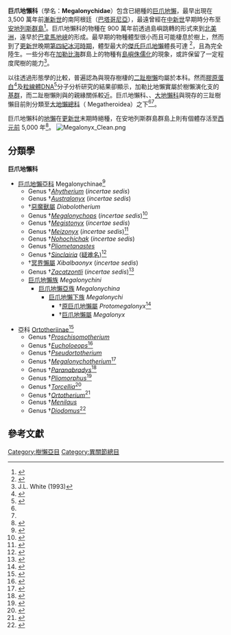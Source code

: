{{Automatic Taxobox
| name = 巨爪地懶科
| taxon = Megalonychidae
| fossil_range = 早[[漸新世|漸新世]] - 晚[[更新世|更新世]]<br>{{fossilrange|35|0.011}}
| image = Megalonyx wheatleyi skeleton & restoration.jpg
| image_caption = [[巨爪地懶|巨爪地懶]]（''M. wheatleyi''）骨架及復原圖
| authority = [[Paul_Gervais|Gervais]] 1855
| subdivision_ranks = [[亞科|亞科]]
| subdivision = 
見[[#分類學|內文]]
}}

'''巨爪地懶科'''（學名：'''Megalonychidae'''）包含已絕種的[[巨爪地懶|巨爪地懶]]，最早出現在 3,500 萬年前[[漸新世|漸新世]]的南阿根廷（[[巴塔哥尼亞|巴塔哥尼亞]]），最遠曾經在[[中新世|中新世]]早期時分布至[[安地列斯群島|安地列斯群島]]<ref>{{Cite book | last = Morgan | first = Gary S. | editor-last = Emry | editor-first = Robert J. | contribution = Late Rancholabrean Mammals from Southernmost Florida, and the Neotropical Influence in Florida Pleistocene Faunas | title = Cenozoic Mammals of Land and Sea: Tributes to the Career of Clayton E. Ray | year = 2002 | journal = Smithsonian Contributions to Paleobiology | publisher = Smithsonian Institution Press | location = Washington, D.C. | volume = 93 | pages = 15–38 | url = http://www.sil.si.edu/smithsoniancontributions/Paleobiology/sc_RecordSingle.cfm?filename=SCtP-0093 | postscript = . | access-date = 2018-10-31 | archive-date = 2012-08-05 | archive-url = https://archive.is/20120805144155/http://www.sil.si.edu/smithsoniancontributions/Paleobiology/sc_RecordSingle.cfm?filename=SCtP-0093 | dead-url = no }}</ref>。巨爪地懶科的物種在 900 萬年前透過島嶼跳轉的形式來到[[北美洲|北美洲]]，遠早於[[巴拿馬地峽|巴拿馬地峽]]的形成。最早期的物種體型很小而且可能棲息於樹上，然而到了[[更新世|更新世]]晚期[[第四紀冰河時期|第四紀冰河時期]]，體型最大的[[巨爪地懶|傑氏巨爪地懶]]體長可達 {{convert|3|m|abbr=on}}<ref name="library.sandiegozoo.org">{{Cite web |url=http://library.sandiegozoo.org/factsheets/_extinct/sloth_extinct/extinct_sloth.htm |title=存档副本 |access-date=2018-10-31 |archive-url=https://web.archive.org/web/20150214074751/http://library.sandiegozoo.org/factsheets/_extinct/sloth_extinct/extinct_sloth.htm |archive-date=2015-02-14 |dead-url=yes }}</ref>，且為完全陸生。一些分布在[[加勒比海|加勒比海]]群島上的物種有[[島嶼侏儒化|島嶼侏儒化]]的現象，或許保留了一定程度爬樹的能力<ref name="J.L. White 1993">J.L. White (1993)</ref>。

以往透過形態學的比較，普遍認為{{link-en|加勒比地懶|Megalocnidae}}與現存樹棲的[[二趾樹懶|二趾樹懶]]均屬於本科。然而[[膠原蛋白|膠原蛋白]]<ref name="Presslee2019">{{cite journal|last1= Presslee|first1= S.|last2= Slater|first2=G. J.|last3= Pujos|first3= F.|last4= Forasiepi|first4=A. M.|last5= Fischer|first5= R.|last6= Molloy|first6= K.|last7= Mackie|first7= M.|last8= Olsen|first8=J. V.|last9= Kramarz|first9= A.|last10= Taglioretti|first10= M.|last11= Scaglia|first11= F.|last12= Lezcano|first12= M.|last13= Lanata|first13=J. L.|last14= Southon|first14= J.|last15= Feranec|first15= R.|last16= Bloch|first16= J.|last17= Hajduk|first17= A.|last18= Martin|first18=F. M.|last19= Gismondi|first19= R. S.|last20= Reguero|first20 =M.|last21=de Muizon|first21= C.|last22= Greenwood|first22= A.|last23= Chait|first23=B. T.|last24= Penkman|first24= K.|author24-link= Kirsty Penkman |last25= Collins|first25= M.|last26= MacPhee|first26= R.D.E.|title= Palaeoproteomics resolves sloth relationships|journal=Nature Ecology & Evolution|volume= 3|issue= 7|pages= 1121–1130|year= 2019|doi= 10.1038/s41559-019-0909-z|pmid= 31171860}}</ref>及[[粒線體DNA|粒線體DNA]]<ref name="Delsuc2019">{{cite journal|last1= Delsuc|first1= F.|last2= Kuch|first2= M.|last3= Gibb|first3=G. C.|last4= Karpinski|first4= E.|last5= Hackenberger|first5= D.|last6= Szpak|first6= P.|last7= Martínez|first7=J. G.|last8= Mead|first8=J. I.|last9= McDonald|first9=H. G.|last10= MacPhee|first10= R.D.E.|last11= Billet|first11= G.|last12= Hautier|first12= L.|last13= Poinar|first13=H. N.|title= Ancient Mitogenomes Reveal the Evolutionary History and Biogeography of Sloths|journal= Current Biology|volume= 29|issue= 12|pages= 2031–2042.e6|year= 2019|doi= 10.1016/j.cub.2019.05.043|pmid= 31178321}}</ref>分子分析研究的結果卻顯示，加勒比地懶實屬於樹懶演化支的[[基群|基群]]，而二趾樹懶則與{{link-en|磨齒獸科|mylodontid}}的親緣關係較近。巨爪地懶科、{{link-en|懶獸科|Nothrotheriidae}}、[[大地懶科|大地懶科]]與現存的三趾樹懶目前則分類至[[大地懶總科|大地懶總科]]（ Megatheroidea）之下<ref name="Presslee2019" /><ref name="Delsuc2019" />。

巨爪地懶科的[[地懶|地懶]]在[[更新世|更新世]]末期時絕種，在安地列斯群島群島上則有個體存活至[[西元前|西元前]] 5,000 年<ref name="Steadman">{{cite journal | last = Steadman | first = D. W. | author2 = Martin, P. S. | author3 = MacPhee, R. D. E. | author4 = Jull, A. J. T. | author5 = McDonald, H. G. | author6 = Woods, C. A. | author7 = Iturralde-Vinent, M. | author8 = Hodgins, G. W. L. | author1link = David Steadman | author2link = Paul S. Martin | title = Asynchronous extinction of late Quaternary sloths on continents and islands | journal = [[Proceedings_of_the_National_Academy_of_Sciences|Proc. Natl. Acad. Sci. USA]] | volume = 102 | issue = 33 | pages = 11763–11768 | publisher = [[美國國家科學院|美國國家科學院]] | date = 2005-08-16 | url = http://www.pnas.org/content/102/33/11763.abstract | doi = 10.1073/pnas.0502777102 | accessdate = 2009-01-24 | pmid = 16085711 | pmc = 1187974 | archive-date = 2021-02-24 | archive-url = https://web.archive.org/web/20210224142156/https://www.pnas.org/content/102/33/11763.abstract | dead-url = no }}</ref>。
[[File:Megalonyx_Clean.png|thumb]]
== 分類學 ==
'''巨爪地懶科 {{small|[[Paul_Gervais|Gervais]] 1855}}'''
* [[巨爪地懶亞科|巨爪地懶亞科]] Megalonychinae<ref name= "MegalonychinaePB">{{cite web | title = ''Megalonychinae'' in the Paleobiology Database | work = [[Fossilworks|Fossilworks]] | url = http://fossilworks.org/cgi-bin/bridge.pl?a=taxonInfo&taxon_no=260405 | accessdate = 2020-01-16 | archive-date = 2021-12-13 | archive-url = https://web.archive.org/web/20211213094415/http://www.fossilworks.org/cgi-bin/bridge.pl?a=taxonInfo&taxon_no=260405 }}</ref>
** Genus †''[[Ahytherium|Ahytherium]]'' (''incertae sedis'')
** Genus †''[[Australonyx|Australonyx]]'' (''incertae sedis'')
**  †[[惡魔獸屬|惡魔獸屬]] ''Diabolotherium''<!-- ZoolJLinnSoc149:179. -->
** Genus †''[[Megalonychops|Megalonychops]]'' (''incertae sedis'')<ref name= "MegalonychopsPB">{{cite web | title = ''Megalonychops'' in the Paleobiology Database | work = [[Fossilworks|Fossilworks]] | url = http://fossilworks.org/cgi-bin/bridge.pl?a=taxonInfo&taxon_no=43601 | accessdate = 2020-01-16 | archive-date = 2021-12-14 | archive-url = https://web.archive.org/web/20211214002353/http://www.fossilworks.org/cgi-bin/bridge.pl?a=taxonInfo&taxon_no=43601 }}</ref>
** Genus †''[[Megistonyx|Megistonyx]]'' (''incertae sedis'')
** Genus †''[[Meizonyx|Meizonyx]]'' (''incertae sedis'')<ref name= "MeizonyxPB">{{cite web | title = ''Meizonyx'' in the Paleobiology Database | work = [[Fossilworks|Fossilworks]] | url = http://fossilworks.org/cgi-bin/bridge.pl?a=taxonInfo&taxon_no=43604 | accessdate = 2020-01-16 | archive-date = 2021-12-14 | archive-url = https://web.archive.org/web/20211214002410/http://www.fossilworks.org/cgi-bin/bridge.pl?a=taxonInfo&taxon_no=43604 }}</ref>
** Genus †''[[Nohochichak|Nohochichak]]'' (''incertae sedis'')
** Genus †''[[Pliometanastes|Pliometanastes]]''
** Genus †''[[Sinclairia_(sloth)|Sinclairia]]'' ([[疑难名|疑难名]])<ref name= "SinclairiaPB">{{cite web | title = ''Sinclairia'' in the Paleobiology Database | work = [[Fossilworks|Fossilworks]] | url = http://fossilworks.org/cgi-bin/bridge.pl?a=taxonInfo&taxon_no=51582 | accessdate = 2020-01-16 | archive-date = 2021-12-13 | archive-url = https://web.archive.org/web/20211213152513/http://www.fossilworks.org/cgi-bin/bridge.pl?a=taxonInfo&taxon_no=51582 }}</ref>
**  †[[冥界懶屬|冥界懶屬]] ''Xibalbaonyx'' (''incertae sedis'')
** Genus †''[[Zacatzontli_(genus)|Zacatzontli]]'' (''incertae sedis'')<ref name= "ZacatzontliPB">{{cite web | title = ''Zacatzontli'' in the Paleobiology Database | work = [[Fossilworks|Fossilworks]] | url = http://fossilworks.org/cgi-bin/bridge.pl?a=taxonInfo&taxon_no=363745 | accessdate = 2020-01-16 | archive-date = 2021-12-13 | archive-url = https://web.archive.org/web/20211213094445/http://www.fossilworks.org/cgi-bin/bridge.pl?a=taxonInfo&taxon_no=363745 }}</ref>
** [[巨爪地懶族|巨爪地懶族]] ''Megalonychini''
*** [[巨爪地懶亞族|巨爪地懶亞族]] ''Megalonychina''
**** [[巨爪地懶下族|巨爪地懶下族]] ''Megalonychi''
*****  †[[原巨爪地懶屬|原巨爪地懶屬]] ''Protomegalonyx''<ref name= "ProtomegalonyxPB">{{cite web | title = ''Protomegalonyx'' in the Paleobiology Database | work = [[Fossilworks|Fossilworks]] | url = http://fossilworks.org/cgi-bin/bridge.pl?a=taxonInfo&taxon_no=265538 | accessdate = 2020-01-16 | archive-date = 2021-12-14 | archive-url = https://web.archive.org/web/20211214002435/http://www.fossilworks.org/cgi-bin/bridge.pl?a=taxonInfo&taxon_no=265538 }}</ref>
***** †[[巨爪地懶屬|巨爪地懶屬]] ''Megalonyx''

* 亞科 [[Ortotheriinae|Ortotheriinae]]<ref name= "OrtotheriinaePB">{{cite web | title = ''Ortotheriinae'' in the Paleobiology Database | work = [[Fossilworks|Fossilworks]] | url = http://fossilworks.org/cgi-bin/bridge.pl?a=taxonInfo&taxon_no=262156 | accessdate = 2020-01-16 | archive-date = 2021-12-13 | archive-url = https://web.archive.org/web/20211213094430/http://www.fossilworks.org/cgi-bin/bridge.pl?a=taxonInfo&taxon_no=262156 }}</ref>
** Genus †''[[Proschisomotherium|Proschisomotherium]]''
** Genus †''[[Eucholoeops|Eucholoeops]]''<ref name= "EucholoeopsPB">{{cite web | title = ''Eucholoeops'' in the Paleobiology Database | work = [[Fossilworks|Fossilworks]] | url = http://fossilworks.org/cgi-bin/bridge.pl?a=taxonInfo&taxon_no=43599 | accessdate = 2020-01-16 | archive-date = 2022-04-10 | archive-url = https://web.archive.org/web/20220410114415/http://www.fossilworks.org/cgi-bin/bridge.pl?a=taxonInfo&taxon_no=43599 }}</ref>
** Genus †''[[Pseudortotherium|Pseudortotherium]]''
** Genus †''[[Megalonychotherium|Megalonychotherium]]''<ref name= "MegalonychotheriumPB">{{cite web | title = ''Megalonychotherium'' in the Paleobiology Database | work = [[Fossilworks|Fossilworks]] | url = http://fossilworks.org/cgi-bin/bridge.pl?a=taxonInfo&taxon_no=43602 | accessdate = 2020-01-16 | archive-date = 2022-04-18 | archive-url = https://web.archive.org/web/20220418092621/http://www.fossilworks.org/cgi-bin/bridge.pl?a=taxonInfo&taxon_no=43602 }}</ref>
** Genus †''[[Paranabradys|Paranabradys]]''<ref name= "ParanabradysPB">{{cite web | title = ''Paranabradys'' in the Paleobiology Database | work = [[Fossilworks|Fossilworks]] | url = http://fossilworks.org/cgi-bin/bridge.pl?a=taxonInfo&taxon_no=262158 | accessdate = 2020-01-16 | archive-date = 2021-12-14 | archive-url = https://web.archive.org/web/20211214002426/http://www.fossilworks.org/cgi-bin/bridge.pl?a=taxonInfo&taxon_no=262158 }}</ref>
** Genus †''[[Pliomorphus|Pliomorphus]]''<ref name= "PliomorphusPB">{{cite web | title = ''Pliomorphus'' in the Paleobiology Database | work = [[Fossilworks|Fossilworks]] | url = http://fossilworks.org/cgi-bin/bridge.pl?a=taxonInfo&taxon_no=188816 | accessdate = 2020-01-16 | archive-date = 2021-12-14 | archive-url = https://web.archive.org/web/20211214002437/http://www.fossilworks.org/cgi-bin/bridge.pl?a=taxonInfo&taxon_no=188816 }}</ref>
** Genus †''[[Torcellia|Torcellia]]''<ref name= "TorcelliaPB">{{cite web | title = ''Torcellia'' in the Paleobiology Database | work = [[Fossilworks|Fossilworks]] | url = http://fossilworks.org/cgi-bin/bridge.pl?a=taxonInfo&taxon_no=265536 | accessdate = 2020-01-16 | archive-date = 2021-12-14 | archive-url = https://web.archive.org/web/20211214002440/http://www.fossilworks.org/cgi-bin/bridge.pl?a=taxonInfo&taxon_no=265536 }}</ref>
** Genus †''[[Ortotherium|Ortotherium]]''<ref name= "OrtotheriumPB">{{cite web | title = ''Ortotherium'' in the Paleobiology Database | work = [[Fossilworks|Fossilworks]] | url = http://fossilworks.org/cgi-bin/bridge.pl?a=taxonInfo&taxon_no=246260 | accessdate = 2020-01-16 | archive-date = 2021-12-13 | archive-url = https://web.archive.org/web/20211213094440/http://www.fossilworks.org/cgi-bin/bridge.pl?a=taxonInfo&taxon_no=246260 }}</ref>
** Genus †''[[Menilaus|Menilaus]]''
** Genus †''[[Diodomus|Diodomus]]''<ref name= "DiodomusPB">{{cite web | title = ''Diodomus'' in the Paleobiology Database | work = [[Fossilworks|Fossilworks]] | url = http://fossilworks.org/cgi-bin/bridge.pl?a=taxonInfo&taxon_no=188817 | accessdate = 2020-01-16 | archive-date = 2022-01-15 | archive-url = https://web.archive.org/web/20220115130211/http://www.fossilworks.org/cgi-bin/bridge.pl?a=taxonInfo&taxon_no=188817 }}</ref>

== 參考文獻 ==
{{Wikispecies|Megalonychidae}}
{{Reflist|30em}}

{{披毛目|M.}}
{{Taxonbar|from=Q3259942}}

[[Category:樹懶亞目|Category:樹懶亞目]]
[[Category:異關節總目|Category:異關節總目]]